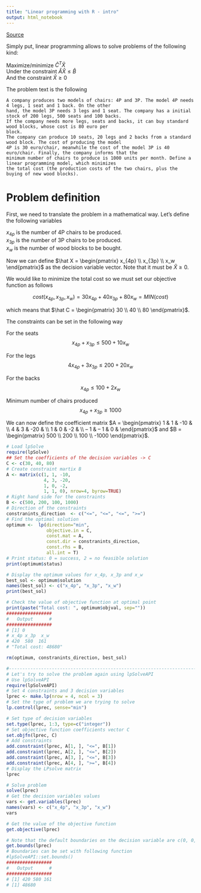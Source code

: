 ```yaml
---
title: "Linear programming with R - intro"
output: html_notebook
---
```

[Source](https://www.r-bloggers.com/linear-programming-in-r/)

Simply put, linear programming allows to solve problems of the following kind:

Maximize/minimize $\hat C^T \hat X$  
Under the constraint $\hat A \hat X \leq \hat B$  
And the constraint $\hat X \geq 0$  

The problem text is the following
```
A company produces two models of chairs: 4P and 3P. The model 4P needs 4 legs, 1 seat and 1 back. On the other 
hand, the model 3P needs 3 legs and 1 seat. The company has a initial stock of 200 legs, 500 seats and 100 backs.
If the company needs more legs, seats and backs, it can buy standard wood blocks, whose cost is 80 euro per 
block.
The company can produce 10 seats, 20 legs and 2 backs from a standard wood block. The cost of producing the model
4P is 30 euro/chair, meanwhile the cost of the model 3P is 40 euro/chair. Finally, the company informs that the 
minimum number of chairs to produce is 1000 units per month. Define a linear programming model, which minimizes
the total cost (the production costs of the two chairs, plus the buying of new wood blocks).
```

# Problem definition

First, we need to translate the problem in a mathematical way. Let’s define the following variables

$x_{4p}$ is the number of 4P chairs to be produced.  
$x_{3p}$ is the number of 3P chairs to be produced.  
$x_w$ is the number of wood blocks to be bought.  

Now we can define $\hat X = \begin{pmatrix} x_{4p} \\ x_{3p}  \\  x_w \end{pmatrix}$ as the decision variable vector. Note that it must be $\hat X \geq 0$.  

We would like to minimize the total cost so we must set our objective function as follows  

$$cost(x_{4p}, x_{3p}, x_w) = 30 x_{4p} + 40 x_{3p} + 80 x_w = MIN(cost) $$  

which means that $\hat C = \begin{pmatrix} 30 \\ 40  \\  80 \end{pmatrix}$.

The constraints can be set in the following way  

For the seats $$ x_{4p} + x_{3p} \leq 500 + 10 x_w $$

For the legs $$ 4 x_{4p} + 3 x_{3p} \leq 200 + 20 x_w $$

For the backs $$ x_{4p} \leq 100 + 2 x_w $$

Minimum number of chairs produced $$ x_{4p} + x_{3p} \geq 1000 $$  

We can now define the coefficient matrix 
$A = \begin{pmatrix} 1 & 1 & -10 & \\  4 & 3 & -20 & \\  1 & 0 & -2 & \\  – 1 & – 1 & 0 &  \end{pmatrix}$
and 
$B = \begin{pmatrix} 500 \\ 200 \\ 100 \\ -1000 \end{pmatrix}$.

```r
# Load lpSolve
require(lpSolve)
## Set the coefficients of the decision variables -> C
C <- c(30, 40, 80)
# Create constraint martix B
A <- matrix(c(1, 1, -10,
              4, 3, -20,
              1, 0, -2,
              1, 1, 0), nrow=4, byrow=TRUE)
# Right hand side for the constraints
B <- c(500, 200, 100, 1000)
# Direction of the constraints
constranints_direction  <- c("<=", "<=", "<=", ">=")
# Find the optimal solution
optimum <-  lp(direction="min",
               objective.in = C,
               const.mat = A,
               const.dir = constranints_direction,
               const.rhs = B,
               all.int = T)
# Print status: 0 = success, 2 = no feasible solution
print(optimum$status)
```

```r
# Display the optimum values for x_4p, x_3p and x_w
best_sol <- optimum$solution
names(best_sol) <- c("x_4p", "x_3p", "x_w") 
print(best_sol)
```

```r
# Check the value of objective function at optimal point
print(paste("Total cost: ", optimum$objval, sep=""))
#################
#   Output      #
#################
# [1] 0
# x_4p x_3p  x_w 
# 420  580  161 
# "Total cost: 48680"
```

```r
rm(optimum, constranints_direction, best_sol)
```

```r
#-------------------------------------------------------------------------------
# Let's try to solve the problem again using lpSolveAPI
# Use lpSolveAPI
require(lpSolveAPI)
# Set 4 constraints and 3 decision variables
lprec <- make.lp(nrow = 4, ncol = 3)
# Set the type of problem we are trying to solve
lp.control(lprec, sense="min")
```

```r
# Set type of decision variables
set.type(lprec, 1:3, type=c("integer"))
# Set objective function coefficients vector C
set.objfn(lprec, C)
# Add constraints
add.constraint(lprec, A[1, ], "<=", B[1])
add.constraint(lprec, A[2, ], "<=", B[2])
add.constraint(lprec, A[3, ], "<=", B[3])
add.constraint(lprec, A[4, ], ">=", B[4])
# Display the LPsolve matrix
lprec
```

```r
# Solve problem
solve(lprec)
# Get the decision variables values
vars <- get.variables(lprec)
names(vars) <- c("x_4p", "x_3p", "x_w")
vars
```

```r
# Get the value of the objective function
get.objective(lprec)
```

```r
# Note that the default boundaries on the decision variable are c(0, 0, 0) and c(Inf, Inf, Inf)
get.bounds(lprec)
# Boundaries can be set with following function
#lpSolveAPI::set.bounds()
#################
#   Output      #
#################
# [1] 420 580 161
# [1] 48680
```
